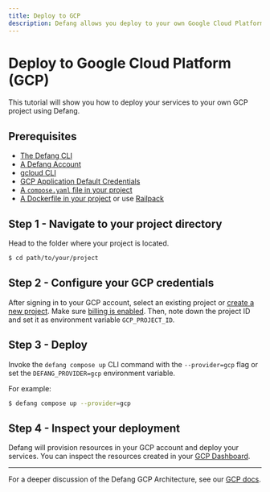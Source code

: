 ```yaml
---
title: Deploy to GCP
description: Defang allows you deploy to your own Google Cloud Platform (GCP) account.
---
```


# Deploy to Google Cloud Platform (GCP)

This tutorial will show you how to deploy your services to your own GCP project using Defang.

## Prerequisites

- [The Defang CLI](/docs/getting-started#install-the-defang-cli)
- [A Defang Account](/docs/concepts/authentication)
- [gcloud CLI](https://cloud.google.com/sdk/docs/install)
- [GCP Application Default Credentials](https://cloud.google.com/docs/authentication/set-up-adc-local-dev-environment)
- [A `compose.yaml` file in your project](https://docs.docker.com/compose/gettingstarted/)
- [A Dockerfile in your project](https://docs.docker.com/get-started/docker-concepts/building-images/writing-a-dockerfile/) or use [Railpack](../concepts/railpack.md)

## Step 1 - Navigate to your project directory

Head to the folder where your project is located.

```bash
$ cd path/to/your/project
```

## Step 2 - Configure your GCP credentials

After signing in to your GCP account, select an existing project or [create a new project](https://developers.google.com/workspace/guides/create-project). Make sure [billing is enabled](https://cloud.google.com/billing/docs/how-to/modify-project). Then, note down the project ID and set it as environment variable `GCP_PROJECT_ID`.

## Step 3 - Deploy

Invoke the `defang compose up` CLI command with the `--provider=gcp` flag or set the `DEFANG_PROVIDER=gcp` environment variable.

For example:

```bash
$ defang compose up --provider=gcp
```

## Step 4 - Inspect your deployment

Defang will provision resources in your GCP account and deploy your services. You can inspect the resources created in your [GCP Dashboard](https://console.cloud.google.com/).

---

For a deeper discussion of the Defang GCP Architecture, see our [GCP docs](/docs/providers/gcp).
